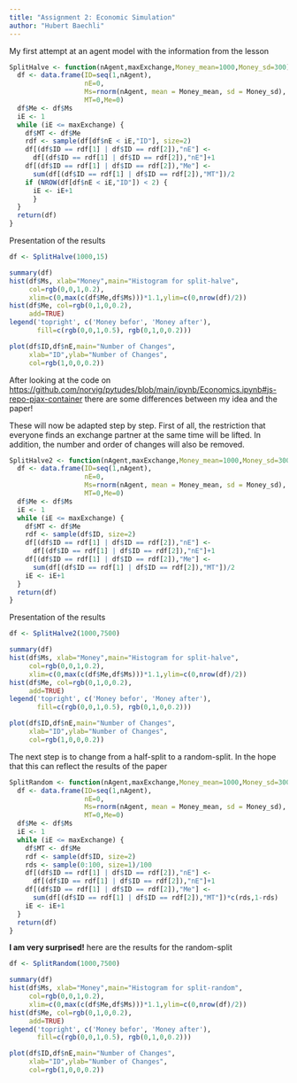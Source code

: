 ```yaml
---
title: "Assignment 2: Economic Simulation"
author: "Hubert Baechli"
---
```


My first attempt at an agent model with the information from the lesson

```r
SplitHalve <- function(nAgent,maxExchange,Money_mean=1000,Money_sd=300) {
  df <- data.frame(ID=seq(1,nAgent),
                   nE=0,
                   Ms=rnorm(nAgent, mean = Money_mean, sd = Money_sd),
                   MT=0,Me=0)
  df$Me <- df$Ms
  iE <- 1
  while (iE <= maxExchange) {
    df$MT <- df$Me
    rdf <- sample(df[df$nE < iE,"ID"], size=2)
    df[(df$ID == rdf[1] | df$ID == rdf[2]),"nE"] <-
      df[(df$ID == rdf[1] | df$ID == rdf[2]),"nE"]+1
    df[(df$ID == rdf[1] | df$ID == rdf[2]),"Me"] <-
      sum(df[(df$ID == rdf[1] | df$ID == rdf[2]),"MT"])/2
    if (NROW(df[df$nE < iE,"ID"]) < 2) {
      iE <- iE+1
      }
  }
  return(df)
}

```

Presentation of the results

```r
df <- SplitHalve(1000,15)

summary(df)
hist(df$Ms, xlab="Money",main="Histogram for split-halve",
     col=rgb(0,0,1,0.2),
     xlim=c(0,max(c(df$Me,df$Ms)))*1.1,ylim=c(0,nrow(df)/2))
hist(df$Me, col=rgb(0,1,0,0.2),
     add=TRUE)
legend('topright', c('Money befor', 'Money after'),
       fill=c(rgb(0,0,1,0.5), rgb(0,1,0,0.2)))

plot(df$ID,df$nE,main="Number of Changes",
     xlab="ID",ylab="Number of Changes",
     col=rgb(1,0,0,0.2))

```

After looking at the code on <https://github.com/norvig/pytudes/blob/main/ipynb/Economics.ipynb#js-repo-pjax-container> there are some differences between my idea and the paper!

These will now be adapted step by step. First of all, the restriction that everyone finds an exchange partner at the same time will be lifted. In addition, the number and order of changes will also be removed.

```r
SplitHalve2 <- function(nAgent,maxExchange,Money_mean=1000,Money_sd=300) {
  df <- data.frame(ID=seq(1,nAgent),
                   nE=0,
                   Ms=rnorm(nAgent, mean = Money_mean, sd = Money_sd),
                   MT=0,Me=0)
  df$Me <- df$Ms
  iE <- 1
  while (iE <= maxExchange) {
    df$MT <- df$Me
    rdf <- sample(df$ID, size=2)
    df[(df$ID == rdf[1] | df$ID == rdf[2]),"nE"] <-
      df[(df$ID == rdf[1] | df$ID == rdf[2]),"nE"]+1
    df[(df$ID == rdf[1] | df$ID == rdf[2]),"Me"] <-
      sum(df[(df$ID == rdf[1] | df$ID == rdf[2]),"MT"])/2
    iE <- iE+1
  }
  return(df)
}
```

Presentation of the results

```r
df <- SplitHalve2(1000,7500)

summary(df)
hist(df$Ms, xlab="Money",main="Histogram for split-halve",
     col=rgb(0,0,1,0.2),
     xlim=c(0,max(c(df$Me,df$Ms)))*1.1,ylim=c(0,nrow(df)/2))
hist(df$Me, col=rgb(0,1,0,0.2),
     add=TRUE)
legend('topright', c('Money befor', 'Money after'),
       fill=c(rgb(0,0,1,0.5), rgb(0,1,0,0.2)))

plot(df$ID,df$nE,main="Number of Changes",
     xlab="ID",ylab="Number of Changes",
     col=rgb(1,0,0,0.2))
```

The next step is to change from a half-split to a random-split. In the hope that this can reflect the results of the paper

```r
SplitRandom <- function(nAgent,maxExchange,Money_mean=1000,Money_sd=300) {
  df <- data.frame(ID=seq(1,nAgent),
                   nE=0,
                   Ms=rnorm(nAgent, mean = Money_mean, sd = Money_sd),
                   MT=0,Me=0)
  df$Me <- df$Ms
  iE <- 1
  while (iE <= maxExchange) {
    df$MT <- df$Me
    rdf <- sample(df$ID, size=2)
    rds <- sample(0:100, size=1)/100
    df[(df$ID == rdf[1] | df$ID == rdf[2]),"nE"] <-
      df[(df$ID == rdf[1] | df$ID == rdf[2]),"nE"]+1
    df[(df$ID == rdf[1] | df$ID == rdf[2]),"Me"] <-
      sum(df[(df$ID == rdf[1] | df$ID == rdf[2]),"MT"])*c(rds,1-rds)
    iE <- iE+1
  }
  return(df)
}

```

**I am very surprised!** here are the results for the random-split

```r
df <- SplitRandom(1000,7500)

summary(df)
hist(df$Ms, xlab="Money",main="Histogram for split-random",
     col=rgb(0,0,1,0.2),
     xlim=c(0,max(c(df$Me,df$Ms)))*1.1,ylim=c(0,nrow(df)/2))
hist(df$Me, col=rgb(0,1,0,0.2),
     add=TRUE)
legend('topright', c('Money befor', 'Money after'),
       fill=c(rgb(0,0,1,0.5), rgb(0,1,0,0.2)))

plot(df$ID,df$nE,main="Number of Changes",
     xlab="ID",ylab="Number of Changes",
     col=rgb(1,0,0,0.2))
```
